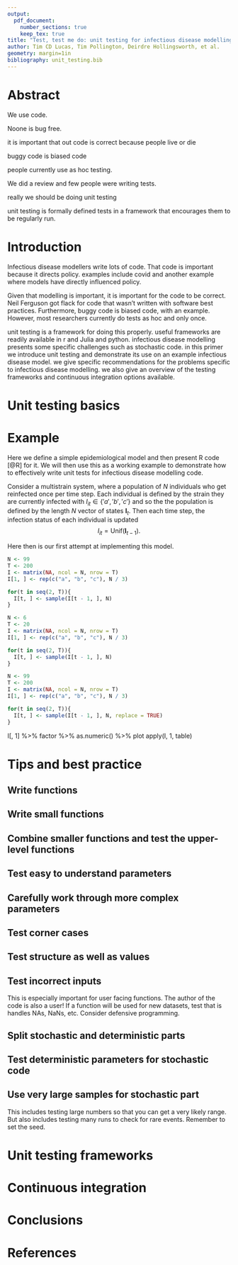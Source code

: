 ```yaml
---
output:
  pdf_document:
    number_sections: true
    keep_tex: true
title: "Test, test me do: unit testing for infectious disease modelling"
author: Tim CD Lucas, Tim Pollington, Deirdre Hollingsworth, et al.
geometry: margin=1in
bibliography: unit_testing.bib
---
```



<!-- 
To build run
rmarkdown::render('unit_testing.Rmd')
-->



<!--
Title: A beginners guide to unit testing for infectious disease epidemiologists
Title: A guide for effective unit testing for robust, infectious disease code.
--> 


<!-- 
# use covid Ferguson as motivating example.
# https://twitter.com/neil_ferguson/status/1241835454707699713?s=19


# good practice
#.   small functions

# what to test
#.  edge cases. 0, others?
  #.  types
#.  dims
#.  bounds


# how to test random
#.   non random pars. p= 0
#.   separate the random bit
#.   large numbers and bounds
#.   Test for rare events again with large number


# frameworks
#.  testthat and packages
#.  test in Julia
#.  add python

# continuous integration
-->


# Abstract

We use code.

Noone is bug free.

it is important that out code is correct because people live or die

buggy code is biased code

people currently use as hoc testing.

We did a review and few people were writing tests.

really we should be doing unit testing

unit testing is formally defined tests in a framework that encourages them to be regularly run.

# Introduction

Infectious disease modellers write lots of code.
That code is important because it directs policy.
examples include covid and another example where models have directly influenced policy.

Given that modelling is important, it is important for the code to be correct.
Neil Ferguson got flack for code that wasn't written with software best practices.
Furthermore, buggy code is biased code, with an example.
However, most researchers currently do tests as hoc and only once.

unit testing is a framework for doing this properly.
useful frameworks are readily available in r and Julia and python.
infectious disease modelling presents some specific challenges such as stochastic code.
in this primer we introduce unit testing and demonstrate its use on an example infectious disease model.
we give specific recommendations for the problems specific to infectious disease modelling.
we also give an overview of the testing frameworks and continuous integration options available.


# Unit testing basics


# Example

<!--
# this example should 
#  demonstrate that bugs can be subtle
#  Have elements that are fixable by all the ideas later
-->

Here we define a simple epidemiological model and then present R code [@R] for it. 
We will then use this as a working example to demonstrate how to effectively write unit tests for infectious disease modelling code.

Consider a multistrain system, where a population of $N$ individuals who get reinfected once per time step. 
Each individual is defined by the strain they are currently infected with $I_{it} \in \{'a', 'b', 'c'\}$ and so the the population is defined by the length $N$ vector of states $\mathbf{I}_t$.
Then each time step, the infection status of each individual is updated
$$I_{it} = \text{Unif}(\mathbf{I}_{t-1}).$$

Here then is our first attempt at implementing this model.

```r
N <- 99
T <- 200
I <- matrix(NA, ncol = N, nrow = T)
I[1, ] <- rep(c("a", "b", "c"), N / 3)

for(t in seq(2, T)){
  I[t, ] <- sample(I[t - 1, ], N)
}
```


```r
N <- 6
T <- 20
I <- matrix(NA, ncol = N, nrow = T)
I[1, ] <- rep(c("a", "b", "c"), N / 3)

for(t in seq(2, T)){
  I[t, ] <- sample(I[t - 1, ], N)
}
```



```r
N <- 99
T <- 200
I <- matrix(NA, ncol = N, nrow = T)
I[1, ] <- rep(c("a", "b", "c"), N / 3)

for(t in seq(2, T)){
  I[t, ] <- sample(I[t - 1, ], N, replace = TRUE)
}
```

I[, 1] %>% factor %>% as.numeric() %>% plot
apply(I, 1, table)

# Tips and best practice

## Write functions

## Write small functions

## Combine smaller functions and test the upper-level functions

## Test easy to understand parameters

## Carefully work through more complex parameters

## Test corner cases

## Test structure as well as values


## Test incorrect inputs

This is especially important for user facing functions.
The author of the code is also a user!
If a function will be used for new datasets, test that is handles NAs, NaNs, etc.
Consider defensive programming.

## Split stochastic and deterministic parts

## Test deterministic parameters for stochastic code

## Use very large samples for stochastic part

This includes testing large numbers so that you can get a very likely range.
But also includes testing many runs to check for rare events.
Remember to set the seed.





# Unit testing frameworks


# Continuous integration



# Conclusions


# References
